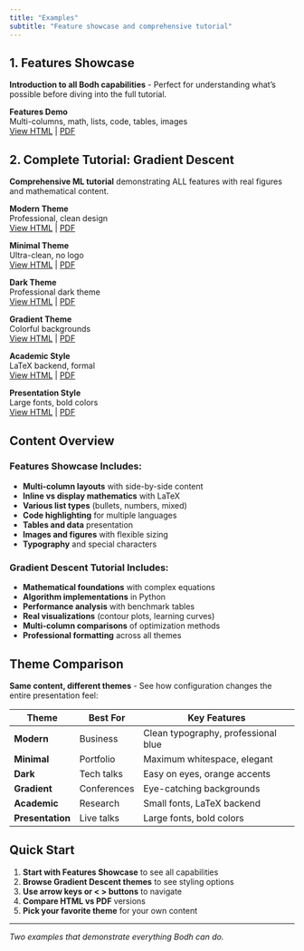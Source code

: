```yaml
---
title: "Examples"
subtitle: "Feature showcase and comprehensive tutorial"
---
```


## 1. Features Showcase

**Introduction to all Bodh capabilities** - Perfect for understanding what's possible before diving into the full tutorial.

:::{.compact-examples}

::: {.example-item}
**Features Demo**  
Multi-columns, math, lists, code, tables, images  
[View HTML](examples/features-showcase.html) | [PDF](pdfs/features-showcase.pdf)
:::

:::

## 2. Complete Tutorial: Gradient Descent

**Comprehensive ML tutorial** demonstrating ALL features with real figures and mathematical content.

:::{.compact-examples}

::: {.example-item}
**Modern Theme**  
Professional, clean design  
[View HTML](examples/gradient-descent-modern.html) | [PDF](pdfs/gradient-descent-modern.pdf)
:::

::: {.example-item}
**Minimal Theme**  
Ultra-clean, no logo  
[View HTML](examples/gradient-descent-minimal.html) | [PDF](pdfs/gradient-descent-minimal.pdf)
:::

::: {.example-item}
**Dark Theme**  
Professional dark theme  
[View HTML](examples/gradient-descent-dark.html) | [PDF](pdfs/gradient-descent-dark.pdf)
:::

::: {.example-item}
**Gradient Theme**  
Colorful backgrounds  
[View HTML](examples/gradient-descent-gradient.html) | [PDF](pdfs/gradient-descent-gradient.pdf)
:::

::: {.example-item}
**Academic Style**  
LaTeX backend, formal  
[View HTML](examples/gradient-descent-academic.html) | [PDF](pdfs/gradient-descent-academic.pdf)
:::

::: {.example-item}
**Presentation Style**  
Large fonts, bold colors  
[View HTML](examples/gradient-descent-presentation.html) | [PDF](pdfs/gradient-descent-presentation.pdf)
:::

:::

## Content Overview

### Features Showcase Includes:
- **Multi-column layouts** with side-by-side content
- **Inline vs display mathematics** with LaTeX
- **Various list types** (bullets, numbers, mixed)
- **Code highlighting** for multiple languages  
- **Tables and data** presentation
- **Images and figures** with flexible sizing
- **Typography** and special characters

### Gradient Descent Tutorial Includes:
- **Mathematical foundations** with complex equations
- **Algorithm implementations** in Python
- **Performance analysis** with benchmark tables
- **Real visualizations** (contour plots, learning curves)
- **Multi-column comparisons** of optimization methods
- **Professional formatting** across all themes

## Theme Comparison

**Same content, different themes** - See how configuration changes the entire presentation feel:

| Theme | Best For | Key Features |
|-------|----------|--------------|
| **Modern** | Business | Clean typography, professional blue |
| **Minimal** | Portfolio | Maximum whitespace, elegant |
| **Dark** | Tech talks | Easy on eyes, orange accents |
| **Gradient** | Conferences | Eye-catching backgrounds |
| **Academic** | Research | Small fonts, LaTeX backend |
| **Presentation** | Live talks | Large fonts, bold colors |

## Quick Start

1. **Start with Features Showcase** to see all capabilities
2. **Browse Gradient Descent themes** to see styling options  
3. **Use arrow keys or < > buttons** to navigate
4. **Compare HTML vs PDF** versions
5. **Pick your favorite theme** for your own content

---

*Two examples that demonstrate everything Bodh can do.*
